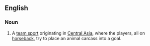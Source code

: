 ==English==
{{wikipedia}}
===Noun===
{{en-noun|-}}

# {{games|sports}} A [[team sport]] originating in [[Central Asia]], where the players, all on [[horseback]], try to place an animal carcass into a goal.
